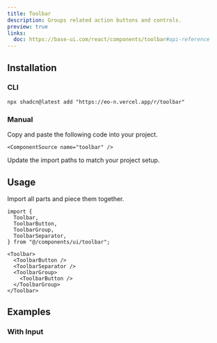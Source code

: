 ```yaml
---
title: Toolbar
description: Groups related action buttons and controls.
preview: true
links:
  doc: https://base-ui.com/react/components/toolbar#api-reference
---
```


<ComponentTabs name="toolbar-demo" />

## Installation

### CLI

```package-install
npx shadcn@latest add "https://eo-n.vercel.app/r/toolbar"
```

### Manual

<Steps>

  <Step>
    Copy and paste the following code into your project.

    <ComponentSource name="toolbar" />

  </Step>
  
  <Step>Update the import paths to match your project setup.</Step>

</Steps>

## Usage

Import all parts and piece them together.

```tsx
import {
  Toolbar,
  ToolbarButton,
  ToolbarGroup,
  ToolbarSeparator,
} from "@/components/ui/toolbar";
```

```tsx
<Toolbar>
  <ToolbarButton />
  <ToolbarSeparator />
  <ToolbarGroup>
    <ToolbarButton />
  </ToolbarGroup>
</Toolbar>
```

## Examples

### With Input

<ComponentTabs name="toolbar-with-input" />
